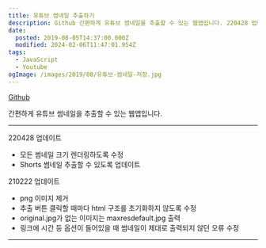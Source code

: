 ```yaml
---
title: 유튜브 썸네일 추출하기
description: Github 간편하게 유튜브 썸네일을 추출할 수 있는 웹앱입니다. 220428 업데이트 모든 썸네일 크기 렌더링하도록 수정 Shorts 썸네일 추출할 수 있도록 업데이트 210222 업데이트 png 이미지 제거 추출 버튼 클릭할 때마다 html 구조를 초기화하지 않도록 수정 original.jpg가 없는 이미지는 maxresdefault.jpg 출력 링크에 시간 등 옵션이 들어있을 때 썸네일이 제대로 출력되지 않던 오류 수정 Export Thumbnails 사용법
date:
  posted: 2019-08-05T14:37:00.000Z
  modified: 2024-02-06T11:47:01.954Z
tags:
  - JavaScript
  - Youtube
ogImage: /images/2019/08/유튜브-썸네일-저장.jpg
---
```


[Github](https://github.com/marshallku/Youtube-Thumbnail-Downloader)

간편하게 유튜브 썸네일을 추출할 수 있는 웹앱입니다.

---

220428 업데이트

* 모든 썸네일 크기 렌더링하도록 수정
* Shorts 썸네일 추출할 수 있도록 업데이트

210222 업데이트

* png 이미지 제거
* 추출 버튼 클릭할 때마다 html 구조를 초기화하지 않도록 수정
* original.jpg가 없는 이미지는 maxresdefault.jpg 출력
* 링크에 시간 등 옵션이 들어있을 때 썸네일이 제대로 출력되지 않던 오류 수정

---

<style dangerouslySetInnerHTML={{ __html: ".form{display:flex;max-width:700px;margin:0 auto}.form__input{width:100%;border:1px solid #aaa;border-radius:30px;outline:0;padding:.2rem .5rem}.form__submit{display:inline-block;margin-left:10px;padding:.2rem .5rem;border:none;border-radius:4px;box-shadow:#aaa 0 0 0 2px inset;flex-shrink:0;text-decoration:none;text-align:center;cursor:pointer}@media (any-hover: hover){.form__submit{transition:color .2s cubic-bezier(.39,.5,.15,1.36),box-shadow .2s cubic-bezier(.39,.5,.15,1.36)}.form__submit:hover{color:#fff;box-shadow:#aaa 0 0 0 40px inset}}.result{position:relative;display:inline-block;width:clamp(0px,100%,calc(1280px + 2rem));margin:1rem auto 0;padding:1rem;border:1px solid rgba(0,0,0,.35);text-align:center}.result__title{position:absolute;top:0;left:50%;padding:0 10px;background-color:var(--bg-color);transform:translate3d(-50%,-50%,0)}.result__thumbnail{display:flex;flex-direction:column;gap:1rem}.result__thumbnail img{max-width:100%}" }} />
<form className="form">
    <input type="text" className="form__input" name="uri" placeholder="URI of Youtube video" />
    <button type="submit" className="form__submit">Export</button>
</form>
<div className="result" style={{ display: "none" }}>
    <div className="result__title">Thumbnails</div>
    <div className="result__thumbnail"></div>
</div>
<script src="/youtube-thumbnail-extractor/v2.js" defer />

---

### 사용법

1. 추출하고 싶은 비디오의 링크를 "URI of Youtube video"라 적힌 칸에 붙여 넣습니다.
2. "Export" 버튼을 클릭합니다.
3. 추출된 이미지를 우클릭합니다.
4. "다른 이름으로 이미지 저장"을 클릭한 후 저장합니다. (참고: 아래에 있는 이미지일수록 크기가 작습니다)